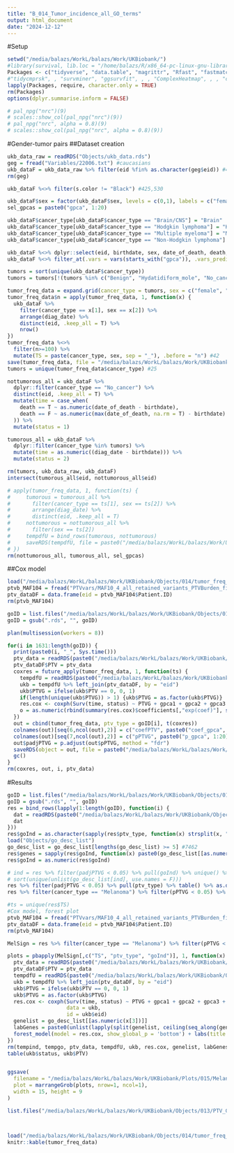 ```yaml
---
title: "B_014_Tumor_incidence_all_GO_terms"
output: html_document
date: "2024-12-12"
---
```


#Setup

```r
setwd("/media/balazs/WorkL/balazs/Work/UKBiobank/")
#library(survival, lib.loc = "/home/balazs/R/x86_64-pc-linux-gnu-library/4.3")
Packages <- c("tidyverse", "data.table", "magrittr", "Rfast", "fastmatch", "future.apply", "survival", "gridExtra", "pbapply", "forestmodel")
#"tidycmprsk", , "survminer", "ggsurvfit", , , "ComplexHeatmap", , , "clusterProfiler", "org.Hs.eg.db", "ggrepel", "ggsci", "scales", , "circlize" "fastmatch", "h2o", , , "protr", , , "networkD3", "ggpubr", , "Biostrings", , )
lapply(Packages, require, character.only = TRUE)
rm(Packages)
options(dplyr.summarise.inform = FALSE)

# pal_npg("nrc")(9)
# scales::show_col(pal_npg("nrc")(9))
# pal_npg("nrc", alpha = 0.8)(9)
# scales::show_col(pal_npg("nrc", alpha = 0.8)(9))
```

#Gender-tumor pairs
##Dataset creation

```r
ukb_data_raw = readRDS("Objects/ukb_data.rds")
geg = fread("Variables/22006.txt") #caucasians
ukb_dataF = ukb_data_raw %>% filter(eid %fin% as.character(geg$eid)) #425,654
rm(geg)

ukb_dataF %<>% filter(s.color != "Black") #425,530

ukb_dataF$sex = factor(ukb_dataF$sex, levels = c(0,1), labels = c("female", "male"))
sel_gpcas = paste0("gpca", 1:20)

ukb_dataF$cancer_type[ukb_dataF$cancer_type == "Brain/CNS"] = "Brain"
ukb_dataF$cancer_type[ukb_dataF$cancer_type == "Hodgkin lymphoma"] = "HodgkinLymphoma"
ukb_dataF$cancer_type[ukb_dataF$cancer_type == "Multiple myeloma"] = "MultipleMyeloma"
ukb_dataF$cancer_type[ukb_dataF$cancer_type == "Non-Hodgkin lymphoma"] = "NonHodgkinLymphoma"

ukb_dataF %<>% dplyr::select(eid, birthdate, sex, date_of_death, death, diag_date, cancer_type, all_of(sel_gpcas))
ukb_dataF %<>% filter_at(.vars = vars(starts_with("gpca")), .vars_predicate = any_vars(!is.na(.)))

tumors = sort(unique(ukb_dataF$cancer_type))
tumors = tumors[!(tumors %in% c("Benign", "Hydatidiform_mole", "No_cancer", "other", "undef"))]

tumor_freq_data = expand.grid(cancer_type = tumors, sex = c("female", "male"), stringsAsFactors = F)
tumor_freq_data$n = apply(tumor_freq_data, 1, function(x) {
  ukb_dataF %>% 
    filter(cancer_type == x[1], sex == x[2]) %>% 
    arrange(diag_date) %>% 
    distinct(eid, .keep_all = T) %>% 
    nrow()
})
tumor_freq_data %<>% 
  filter(n>=100) %>% 
  mutate(TS = paste(cancer_type, sex, sep = "_"), .before = "n") #42
save(tumor_freq_data, file = "/media/balazs/WorkL/balazs/Work/UKBiobank/Objects/014/tumor_freq_data")
tumors = unique(tumor_freq_data$cancer_type) #25

nottumorous_all = ukb_dataF %>% 
  dplyr::filter(cancer_type == "No_cancer") %>%
  distinct(eid, .keep_all = T) %>% 
  mutate(time = case_when(
    death == T ~ as.numeric(date_of_death - birthdate),
    death == F ~ as.numeric(max(date_of_death, na.rm = T) - birthdate)
  )) %>% 
  mutate(status = 1)

tumorous_all = ukb_dataF %>% 
  dplyr::filter(cancer_type %in% tumors) %>% 
  mutate(time = as.numeric((diag_date - birthdate))) %>% 
  mutate(status = 2)

rm(tumors, ukb_data_raw, ukb_dataF)
intersect(tumorous_all$eid, nottumorous_all$eid)

# apply(tumor_freq_data, 1, function(ts) {
#     tumorous = tumorous_all %>% 
#       filter(cancer_type == ts[1], sex == ts[2]) %>% 
#       arrange(diag_date) %>% 
#       distinct(eid, .keep_all = T)
#     nottumorous = nottumorous_all %>% 
#       filter(sex == ts[2])
#     tempdfU = bind_rows(tumorous, nottumorous)
#     saveRDS(tempdfU, file = paste0("/media/balazs/WorkL/balazs/Work/UKBiobank/Objects/014/dfs/", ts[3], ".rds"))
# })
rm(nottumorous_all, tumorous_all, sel_gpcas)
```

##Cox model

```r
load("/media/balazs/WorkL/balazs/Work/UKBiobank/Objects/014/tumor_freq_data")
ptvb_MAF104 = fread("PTVvars/MAF10_4_all_retained_variants_PTVBurden_final_Shetscores.tsv")
ptv_dataDF = data.frame(eid = ptvb_MAF104$Patient.ID)
rm(ptvb_MAF104)

goID = list.files("/media/balazs/WorkL/balazs/Work/UKBiobank/Objects/013/PTV_GO/")
goID = gsub(".rds", "", goID)

plan(multisession(workers = 8))

for(i in 1631:length(goID)) {
  print(paste0(i, "_", Sys.time()))
  ptv_data = readRDS(paste0("/media/balazs/WorkL/balazs/Work/UKBiobank/Objects/013/PTV_GO/", goID[i], ".rds"))
  ptv_dataDF$PTV = ptv_data
  coxres = future_apply(tumor_freq_data, 1, function(ts) {
    tempdfU = readRDS(paste0("/media/balazs/WorkL/balazs/Work/UKBiobank/Objects/014/dfs/", ts[3], ".rds"))
    ukb = tempdfU %>% left_join(ptv_dataDF, by = "eid")
    ukb$PTVG = ifelse(ukb$PTV == 0, 0, 1)
    if(length(unique(ukb$PTVG)) > 1) {ukb$PTVG = as.factor(ukb$PTVG)}
    res.cox <- coxph(Surv(time, status) ~ PTVG + gpca1 + gpca2 + gpca3 + gpca4 + gpca5 + gpca6 + gpca7 + gpca8 + gpca9 + gpca10 + gpca11 + gpca12 + gpca13 + gpca14 + gpca15 + gpca16 + gpca17 + gpca18 + gpca19 + gpca20, data = ukb, id = ukb$eid)
    o = as.numeric(rbind(summary(res.cox)$coefficients[,"exp(coef)"], summary(res.cox)$coefficients[,"Pr(>|z|)"]))
  })
  out = cbind(tumor_freq_data, ptv_type = goID[i], t(coxres))
  colnames(out)[seq(6,ncol(out),2)] = c("coefPTV", paste0("coef_gpca", 1:20))
  colnames(out)[seq(7,ncol(out),2)] = c("pPTVG", paste0("p_gpca", 1:20))
  out$padjPTVG = p.adjust(out$pPTVG, method = "fdr")
  saveRDS(object = out, file = paste0("/media/balazs/WorkL/balazs/Work/UKBiobank/Objects/014/coxres/", goID[i], ".rds"))
  gc()
}
rm(coxres, out, i, ptv_data)

```

#Results

```r
goID = list.files("/media/balazs/WorkL/balazs/Work/UKBiobank/Objects/014/coxres/")
goID = gsub(".rds", "", goID)
res = bind_rows(lapply(1:length(goID), function(i) {
  dat = readRDS(paste0("/media/balazs/WorkL/balazs/Work/UKBiobank/Objects/014/coxres/", goID[i], ".rds"))
  dat
}))
res$goInd = as.character(sapply(res$ptv_type, function(x) strsplit(x, "_")[[1]][1]))
load("Objects/go_desc_list")
go_desc_list = go_desc_list[lengths(go_desc_list) >= 5] #7462
res$genes = sapply(res$goInd, function(x) paste0(go_desc_list[[as.numeric(x)]], collapse = ";"))
res$goInd = as.numeric(res$goInd)

# ind = res %>% filter(padjPTVG < 0.05) %>% pull(goInd) %>% unique() %>% as.numeric()
# sort(unique(unlist(go_desc_list[ind], use.names = F)))
res %>% filter(padjPTVG < 0.05) %>% pull(ptv_type) %>% table() %>% as.data.frame() %>% View()
res %>% filter(cancer_type == "Melanoma") %>% filter(pPTVG < 0.05) %>% View()

#ts = unique(res$TS)
#Cox model, forest plot
ptvb_MAF104 = fread("PTVvars/MAF10_4_all_retained_variants_PTVBurden_final_Shetscores.tsv")
ptv_dataDF = data.frame(eid = ptvb_MAF104$Patient.ID)
rm(ptvb_MAF104)

MelSign = res %>% filter(cancer_type == "Melanoma") %>% filter(pPTVG < 0.01) %>% arrange(padjPTVG)

plots = pbapply(MelSign[,c("TS", "ptv_type", "goInd")], 1, function(x) {
  ptv_data = readRDS(paste0("/media/balazs/WorkL/balazs/Work/UKBiobank/Objects/013/PTV_GO/", x[2], ".rds"))
  ptv_dataDF$PTV = ptv_data
  tempdfU = readRDS(paste0("/media/balazs/WorkL/balazs/Work/UKBiobank/Objects/014/dfs/", x[1], ".rds"))
  ukb = tempdfU %>% left_join(ptv_dataDF, by = "eid")
  ukb$PTVG = ifelse(ukb$PTV == 0, 0, 1)
  ukb$PTVG = as.factor(ukb$PTVG)
  res.cox <- coxph(Surv(time, status) ~ PTVG + gpca1 + gpca2 + gpca3 + gpca4 + gpca5 + gpca6 + gpca7 + gpca8 + gpca9 + gpca10 + gpca11 + gpca12 + gpca13 + gpca14 + gpca15 + gpca16 + gpca17 + gpca18 + gpca19 + gpca20, 
                   data = ukb, 
                   id = ukb$eid)
  genelist = go_desc_list[[as.numeric(x[3])]]
  labGenes = paste0(unlist(lapply(split(genelist, ceiling(seq_along(genelist)/10)), function(y) paste0(paste(y, collapse = ";"), "\n")), use.names = F), collapse = "")
  forest_model(model = res.cox, show_global_p = 'bottom') + labs(title = paste0(x[1], "\n", x[2]), caption = labGenes) + theme(plot.caption = element_text(hjust = 0))
})
rm(tempind, tempgo, ptv_data, tempdfU, ukb, res.cox, genelist, labGenes, x)
table(ukb$status, ukb$PTV)


ggsave(
  filename = "/media/balazs/WorkL/balazs/Work/UKBiobank/Plots/015/Melanoma_all_p001_Sign_Gene_Sets_PTV.pdf", 
  plot = marrangeGrob(plots, nrow=1, ncol=1), 
  width = 15, height = 9
)

list.files("/media/balazs/WorkL/balazs/Work/UKBiobank/Objects/013/PTV_GO/")[grep("antigen", list.files("/media/balazs/WorkL/balazs/Work/UKBiobank/Objects/013/PTV_GO/"))]



load("/media/balazs/WorkL/balazs/Work/UKBiobank/Objects/014/tumor_freq_data")
knitr::kable(tumor_freq_data)

```

